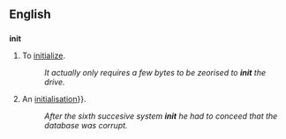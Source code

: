 ==English==

==={{abbreviation}}===
'''init'''

# {{pos_v}} {{computing}} To [[initialize]].
#: ''It actually only requires a few bytes to be zeorised to '''init''' the drive.''
# {{pos_n}} {{computing}} An [[initialisation]]}}.
#: ''After the sixth succesive system '''init''' he had to conceed that the database was corrupt.''
